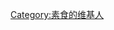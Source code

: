 {{Userbox
  |border-c = #228B22
  |border-s = 3
  |id-c     = #FFFFFF
  |id-s     = 20
  |id-fc    = #228B22
  |info-c   = #228B22
  |info-s   = 10
  |info-fc  = #FFFFFF
  |id       = 素
  |info     = 这个用户是一名'''[[素食主义|<span style="color:#90EE90;">素食主义者</span>]]'''。
}}
[[Category:素食的维基人]]